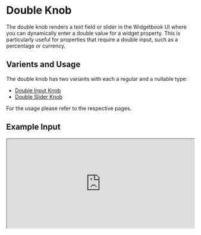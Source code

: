 # Double Knob

The double knob renders a text field or slider in the Widgetbook UI where you can dynamically enter a double value for a widget property. 
This is particularly useful for properties that require a double input, such as a percentage or currency.

## Varients and Usage

The double knob has two variants with each a regular and a nullable type:
- [Double Input Knob](/knobs/double/input)
- [Double Slider Knob](/knobs/double/slider)

For the usage please refer to the respective pages.

## Example Input

<iframe 
  src="https://preview.widgetbook.io/#/?path=knobpreview/double-input-knob&panels=knobs" 
  width="100%"
  height="240px"
/>

## Example Slider

<iframe 
  src="https://preview.widgetbook.io/#/?path=knobpreview/double-slider-knob&panels=knobs" 
  width="100%"
  height="240px"
/>

## Multi-snapshot Support

Multi-snapshot support allows you to generate multiple screenshots of a single use case with varying values using [KnobsConfigs](/cloud/reviews/multi-snapshot#multi-snapshot-for-knobs) and [AddonsConfigs](/cloud/reviews/multi-snapshot#multi-snapshot-for-addons).

<Info>The blow information shows the `DoubleKnobConfig` for the [Double Input Knob](/knobs/double/input), but the `DoubleKnobConfig` can be applied to the [Double Slider Knob](/knobs/double/slider) as well.</Info>

### Regular double Knob

```dart title="Example: DoubleKnobConfig"
import 'package:flutter/material.dart';
import 'package:widgetbook/widgetbook.dart';
import 'package:widgetbook_annotation/widgetbook_annotation.dart';

@UseCase(
  type: MyWidget,
  name: 'Default',
  cloudKnobsConfigs: { // [!code highlight]
    '0%': [DoubleKnobConfig('value', 0)], // [!code highlight]
    '50%': [DoubleKnobConfig('value', 0.5)], // [!code highlight]
    '100%': [DoubleKnobConfig('value', 1)], // [!code highlight]
  }, // [!code highlight]
)
Widget buildUseCase(BuildContext context) {
  return MyWidget(
    value: context.knobs.double.input(label: 'value', initialValue: 0.2),
  );
}
```

### Nullable double knob

Multi-snapshot support is currently not available for the nullable double knob.
We're working on adding this feature until the mid of May 2025.